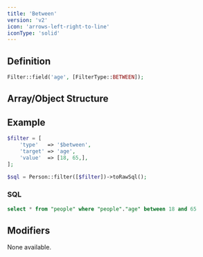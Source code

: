 ```yaml
---
title: 'Between'
version: 'v2'
icon: 'arrows-left-right-to-line'
iconType: 'solid'
---
```


## Definition
```php
Filter::field('age', [FilterType::BETWEEN]);
```

## Array/Object Structure


<TypeParameterField type="$between" />


<TargetParameterField />

<ParamField body="value" type="array,size:2" required>
</ParamField>

<ParamField body="value.*" type="string|int|float" required>
</ParamField>

## Example

```php
$filter = [
    'type'   => '$between',
    'target' => 'age',
    'value'  => [18, 65,],
];
```

```php
$sql = Person::filter([$filter])->toRawSql();
```

### SQL

```sql
select * from "people" where "people"."age" between 18 and 65
```

## Modifiers

None available.